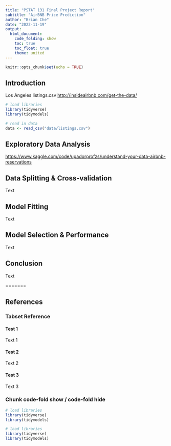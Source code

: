 ```yaml
---
title: "PSTAT 131 Final Project Report"
subtitle: "AirBNB Price Prediction"
author: "Brian Che"
date: "2022-11-19"
output:
  html_document:
    code_folding: show
    toc: true
    toc_float: true
    theme: united
---
```


```r
knitr::opts_chunk$set(echo = TRUE)
```

## Introduction

Los Angeles listings.csv <http://insideairbnb.com/get-the-data/>

```r
# load libraries
library(tidyverse)
library(tidymodels)
```

```r
# read in data
data <- read_csv("data/listings.csv") 

```

## Exploratory Data Analysis

<https://www.kaggle.com/code/upadorprofzs/understand-your-data-airbnb-reservations>

## Data Splitting & Cross-validation

Text

## Model Fitting

Text

## Model Selection & Performance

Text

## Conclusion

Text

=======

## References

### Tabset Reference {.tabset}

#### Test 1

Text 1

#### Test 2

Text 2

#### Test 3

Text 3

### Chunk code-fold show / code-fold hide

```r
# load libraries
library(tidyverse)
library(tidymodels)
```

```r
# load libraries
library(tidyverse)
library(tidymodels)
```

